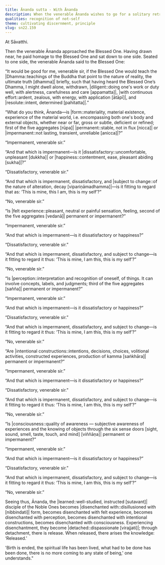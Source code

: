 ```yaml
---
title: Ānanda sutta - With Ānanda
description: When the venerable Ānanda wishes to go for a solitary retreat, the Buddha teaches him to contemplate the five aggregates subject to appropriation and being assumed as one's self.
qualities: recognition of not-self
theme: cultivating discernment, principle
slug: sn22.159
---
```


At Sāvatthi.

Then the venerable Ānanda approached the Blessed One. Having drawn near, he paid homage to the Blessed One and sat down to one side. Seated to one side, the venerable Ānanda said to the Blessed One:

“It would be good for me, venerable sir, if the Blessed One would teach the |Dhamma::teachings of the Buddha that point to the nature of reality, the ultimate truth [dhamma]| briefly, such that having heard the Blessed One’s Dhamma, I might dwell alone, withdrawn, |diligent::doing one's work or duty well, with alertness, carefulness and care [appamatta]|, |with continuous effort::ardent, zealous, with energy, with application [ātāpī]|, and |resolute::intent, determined [pahitatta]|.”

“What do you think, Ānanda—is |form::materiality, material existence, experience of the material world, i.e. encompassing both one's body and external objects, whether near or far, gross or subtle, deficient or refined; first of the five aggregates [rūpa]| |permanent::stable, not in flux [nicca]| or |impermanent::not lasting, transient, unreliable [anicca]|?”

“Impermanent, venerable sir.”

“And that which is impermanent—is it |dissatisfactory::uncomfortable, unpleasant [dukkha]| or |happiness::contentment, ease, pleasant abiding [sukha]|?”

“Dissatisfactory, venerable sir.”

“And that which is impermanent, dissatisfactory, and |subject to change::of the nature of alteration, decay [vipariṇāmadhamma]|—is it fitting to regard that as: ‘This is mine, this I am, this is my self’?”

“No, venerable sir.”

“Is |felt experience::pleasant, neutral or painful sensation, feeling, second of the five aggregates [vedanā]| permanent or impermanent?”

“Impermanent, venerable sir.”

“And that which is impermanent—is it dissatisfactory or happiness?”

“Dissatisfactory, venerable sir.”

“And that which is impermanent, dissatisfactory, and subject to change—is it fitting to regard it thus: ‘This is mine, I am this, this is my self’?”

“No, venerable sir.”

“Is |perception::interpretation and recognition of oneself, of things. It can involve concepts, labels, and judgments; third of the five aggregates [sañña]| permanent or impermanent?”

“Impermanent, venerable sir.”

“And that which is impermanent—is it dissatisfactory or happiness?”

“Dissatisfactory, venerable sir.”

“And that which is impermanent, dissatisfactory, and subject to change—is it fitting to regard it thus: ‘This is mine, I am this, this is my self’?”

“No, venerable sir.”

“Are |intentional constructions::intentions, decisions, choices, volitional activities, constructed experiences, production of kamma [saṅkhāra]| permanent or impermanent?”

“Impermanent, venerable sir.”

“And that which is impermanent—is it dissatisfactory or happiness?”

“Dissatisfactory, venerable sir.”

“And that which is impermanent, dissatisfactory, and subject to change—is it fitting to regard it thus: ‘This is mine, I am this, this is my self’?”

“No, venerable sir.”

“Is |consciousness::quality of awareness — subjective awareness of experiences and the knowing of objects through the six sense doors [sight, sound, smell, taste, touch, and mind] [viññāṇa]| permanent or impermanent?”

“Impermanent, venerable sir.”

“And that which is impermanent—is it dissatisfactory or happiness?”

“Dissatisfactory, venerable sir.”

“And that which is impermanent, dissatisfactory, and subject to change—is it fitting to regard it thus: ‘This is mine, I am this, this is my self’?”

“No, venerable sir.”

Seeing thus, Ānanda, the |learned::well-studied, instructed [sutavant]| disciple of the Noble Ones becomes |disenchanted with::disillusioned with [nibbindati]| form, becomes disenchanted with felt experience, becomes disenchanted with perception, becomes disenchanted with intentional constructions, becomes disenchanted with consciousness. Experiencing disenchantment, they become |detached::dispassionate [virajjati]|; through detachment, there is release. When released, there arises the knowledge: ‘Released.’

'Birth is ended, the spiritual life has been lived, what had to be done has been done, there is no more coming to any state of being,' one understands."